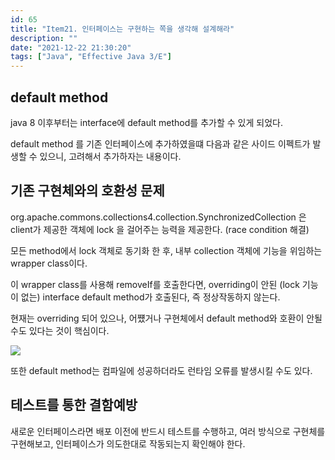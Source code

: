 ```yaml
---
id: 65
title: "Item21. 인터페이스는 구현하는 쪽을 생각해 설계해라"
description: ""
date: "2021-12-22 21:30:20"
tags: ["Java", "Effective Java 3/E"]
---
```

## default method 

java 8 이후부터는 interface에 default method를 추가할 수 있게 되었다. 

default method 를 기존 인터페이스에 추가하였을떄 다음과 같은 사이드 이펙트가 발생할 수 있으니, 고려해서 추가하자는 내용이다. 

## 기존 구현체와의 호환성 문제 

org.apache.commons.collections4.collection.SynchronizedCollection 은 client가 제공한 객체에 lock 을 걸어주는 능력을 제공한다. (race condition 해결) 

모든 method에서 lock 객체로 동기화 한 후, 내부 collection 객체에 기능을 위임하는 wrapper class이다. 

이 wrapper class를 사용해 removeIf를 호출한다면, overriding이 안된 (lock 기능이 없는) interface default method가 호출된다, 즉 정상작동하지 않는다. 

현재는 overriding 되어 있으나, 어쩄거나 구현체에서 default method와 호환이 안될수도 있다는 것이 핵심이다. 

![](/images/synchronizedCollection.jpg)


또한 default method는 컴파일에 성공하더라도 런타임 오류를 발생시킬 수도 있다. 

## 테스트를 통한 결함예방 

새로운 인터페이스라면 배포 이전에 반드시 테스트를 수행하고, 여러 방식으로 구현체를 구현해보고, 인터페이스가 의도한대로 작동되는지 확인해야 한다.
